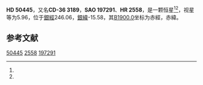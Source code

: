 {{Starbox begin
| name = HD 50445
}}
{{Starbox observe
| epoch = [[J2000.0|J2000.0]]
| constell = {{星座名待查}}<ref name=SIMBAD>{{cite web
 | url=http://simbad.u-strasbg.fr/simbad/sim-id?Ident=HR+2558
 | title =Pulsating variable Star
 | publisher=Centre de Données astronomiques de Strasbourg
 | work=SIMBAD
 | accessdate=2012-07-13}}</ref><ref name=DATA>{{cite web
 | url=http://vizier.u-strasbg.fr/viz-bin/VizieR-5?-out.add=.&-source=5050&-corr=PK=HR&-out.max=9999&HR=2558
 | title=VizieR Detailed Page
 | accessdate=2012-07-13
 | archive-date=2016-03-05
 | archive-url=https://web.archive.org/web/20160305002456/http://vizier.u-strasbg.fr/viz-bin/VizieR-5?-out.add=.&-source=5050&-corr=PK=HR&-out.max=9999&HR=2558
 | dead-url=no
 }}</ref>
| 星官 = 
| ra = {{RA|6|51|42.3}}<ref name=SIMBAD /><ref name=DATA />
| dec = {{DEC|-36|13|49}}<ref name=SIMBAD /><ref name=DATA />
| appmag_v = 5.96<ref name=SIMBAD /><ref name=DATA />
}}
{{Starbox character
| class = A3V<ref name=SIMBAD /><ref name=DATA />
| b-v = 0.18<ref name=SIMBAD /><ref name=DATA />
| u-b = <ref name=SIMBAD /><ref name=DATA />
| r-i = <ref name=SIMBAD /><ref name=DATA />
| variable = 
}}
{{Starbox astrometry
| radial_v = 
| prop_mo_ra = 4
| parallax = 
| p_error = 
}}
{{Starbox catalog
| names =CD-36 3189，[[SAO星表|SAO]] 197291，[[HD星表|HD]] 50445，[[HR星表|HR]] 2558}}
{{Starbox reference |Simbad=HR+2558}}
{{Starbox end}}

'''HD 50445'''，又名'''CD-36 3189'''，'''SAO 197291'''、'''HR 2558'''，是一颗恒星<ref name=SIMBAD /><ref name=DATA />，视星等为5.96，位于[[銀道座標系|銀經]]246.06，[[銀道座標系|銀緯]]-15.58，其[[B1900.0|B1900.0]]坐标为赤經{{RA|6|48|10.8}}，赤緯{{DEC|-36|-15.58|29}}。

== 参考文献 ==
{{reflist}}

{{star-stub}}

[[Category:HD和HDE天體|50445]]
[[Category:HR天體|2558]]
[[Category:SAO天體|197291]]